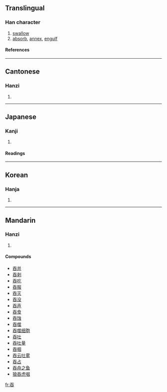 {{see|呑}}

==Translingual==
===Han character===
{{Han char|rad=口|as=04|sn=7|four=2060<sub>3</sub>|canj=一大口 (MKR)}}
# [[swallow]]
# [[absorb]], [[annex]], [[engulf]]
====References====
{{Han ref|kx=0177.180|dkj=03329|dj=0395.020|hdz=10585.040|uh=541E|ud=21534|bh=A75D|bd=42845}}
----
==Cantonese==
===Hanzi===
{{yue-hanzi|jyut=|y=tan1}}
# {{defn|Cantonese}}
----
==Japanese==
===Kanji===
{{ja-kanji|grade=|rs=口04}}
# {{defn|Japanese}} 
====Readings====
{{ja-readings|on=[[どん]] (don), [[とん]] (ton), [[てん]] (ten)|kun=[[のむ]] (nomu)}}
----
==Korean==
===Hanja===
{{ko-hanja|hangeul=[[탄]]|rv=tan|mr=t'an}}
# {{defn|Korean}}
----
==Mandarin==
===Hanzi===
{{cmn-hanzi|pin=[[tūn]] (tun1)|wg=t'un<sup>1</sup>}}
# {{defn|Mandarin}}

====Compounds====
*[[吞并]]
*[[吞剥]]
*[[吞吃]]
*[[吞服]]
*[[吞灭]]
*[[吞没]]
*[[吞声]]
*[[吞食]]
*[[吞蚀]]
*[[吞噬]]
*[[吞噬细胞]]
*[[吞吐]]
*[[吞吐量]]
*[[吞咽]]
*[[吞云吐雾]]
*[[吞占]]
*[[吞舟之鱼]]
*[[狼吞虎咽]]

[[fr:吞]]
